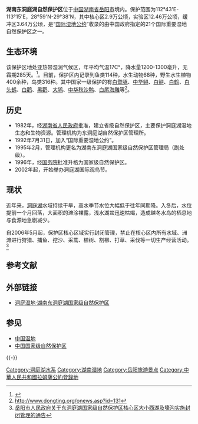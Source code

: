 {{Geobox|保护区
<!-- *** Heading *** -->
| name = 湖南东洞庭湖国家级自然保护区 
| native_name = 
| other_name = 
| category = 自然保护区
<!-- *** Image *** -->
| image = 
| image_caption =
| image_size = 
<!-- *** Country *** -->
| country = 中国
| state = 湖南
<!-- *** Dimensions *** -->
| length = 
| width =  
| area = 1900
<!-- *** Features *** -->
| geology =湿地
| biome = 
| plant =
| animal = 
<!-- *** History & management *** -->
| established = 1982年（省级）<br />1994年（升为国家级）
| date = 
| management = 湖南东洞庭湖自然保护区管理局
<!-- *** Website *** --> 
| website = http://www.dongting.org/
<!-- *** Footnotes *** -->
| footnotes =
}}
'''湖南东洞庭湖自然保护区'''位于[[中国|中国]][[湖南省|湖南省]][[岳阳市|岳阳市]]境内。保护范围为112°43'E-113°15'E，28°59'N-29°38'N，其中核心区2.9万公顷，实验区12.46万公顷，缓冲区3.64万公顷，是“[[国际湿地公约|国际湿地公约]]”收录的由中国政府指定的21个国际重要湿地自然保护区之一。

==生态环境==
该保护区地处亚热带湿润气候区，年平均气温17C°，降水量1200-1300毫升，无霜期285天。<ref>{{Cite web |url=http://www.dongting.org/aboutus.asp |title=存档副本 |access-date=2011-08-27 |archive-url=https://web.archive.org/web/20110722200011/http://www.dongting.org/aboutus.asp |archive-date=2011-07-22 |dead-url=yes }}</ref>。目前，保护区内记录到鱼类114种，水生动物68种，野生水生植物400余种，鸟类316种。其中国家一级保护的有[[白暨豚|白暨豚]]、[[中华鲟|中华鲟]]、[[白鲟|白鲟]]、[[白鹤|白鹤]]、[[白头鹤|白头鹤]]、[[白鹳|白鹳]]、[[黑鹳|黑鹳]]、[[大鸨|大鸨]]、[[中华秋沙鸭|中华秋沙鸭]]、[[白尾海雕|白尾海雕]]等<ref>http://www.dongting.org/onews.asp?id=131{{Dead link|date=2019年11月 |bot=InternetArchiveBot |fix-attempted=yes }}</ref>。

==历史==
*1982年，经[[湖南省人民政府|湖南省人民政府]]批准，建立省级自然保护区，主要保护洞庭湖湿地生态和生物资源。管理机构为东洞庭湖自然保护区管理所。
*1992年7月31日，加入“国际重要湿地公约”。
*1995年2月，管理机构更名为湖南东洞庭湖国家级自然保护区管理局（副处级）。
*1996年，经[[中华人民共和国国务院|国务院]]批准升格为国家级自然保护区。
*2002年起，开始举办洞庭湖国际观鸟节。

==现状==
近年来，[[洞庭湖|洞庭湖]]水域持续干旱，高水季节水位大幅低于往年同期降。入冬后，水位提前一个月回落，大面积的滩涂裸露，浅水湖盆迅速枯竭，造成越冬水鸟的栖息地与食源地急剧减少。

自2006年5月起，保护区核心区域实行封闭管理，禁止在核心区内所有水域、洲滩进行狩猎、捕鱼、挖沙、采蒿、植树、割柳、打草、采伐等一切生产经营活动。<ref>[http://www.dongting.org/onews.asp?id=196 岳阳市人民政府关于东洞庭湖国家级自然保护区核心区大小西湖及壕沟实施封闭管理的通告]{{Dead link|date=2019年11月 |bot=InternetArchiveBot |fix-attempted=yes }}</ref>

==参考文献==
{{Reflist}}

==外部链接==
*[http://www.dongting.org 洞庭湿地·湖南东洞庭湖国家级自然保护区] {{Wayback|url=http://www.dongting.org/ |date=20110830142315 }}

==参见==
*[[中国湿地|中国湿地]]
*[[中国国家级自然保护区|中国国家级自然保护区]]

{{-}}
{{中国国家级自然保护区}}
[[Category:洞庭湖水系|Category:洞庭湖水系]]
[[Category:湖南湿地|Category:湖南湿地]]
[[Category:岳阳旅游景点|Category:岳阳旅游景点]]
[[Category:中華人民共和國拉姆薩公約登錄地|Category:中華人民共和國拉姆薩公約登錄地]]
